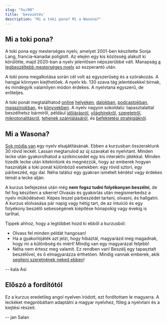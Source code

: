 ```yaml
---
slug: "hu/00"
title: 'bevezetés'
description: "Mi a toki pona? Mi a Wasona?"
---
```


## Mi a toki pona?

A toki pona egy mesterséges nyelv, amelyet 2001-ben készítette Sonja Lang, francia–kanadai poliglott. Az elején egy kis közösség alakult ki körülötte, majd 2020-ban a nyelv jelentősen népszerűbbé vált. Manapság [a legbeszéltebb mesterséges nyelv](https://tokipona.org/conlang_communities) az eszperantó után.

A toki pona megalkotása során cél volt az egyszerűség és a szórakozás. A hangjai könnyen kiejthetőek. A nyelv kb. 130 szava tág jelentésekkel bírnak, és mindegyik valamilyen módon érdekes. A nyelvtana egyszerű, de erőteljes.

A toki ponát megtalálhatod [online](https://discord.gg/ChC6qtVsSE) [helyeken](https://discord.gg/6zkugJFU4x), [dalokban](https://www.youtube.com/playlist?list=PLeCE5N29ioyUbj_lvYm9IdGJnE2HPacVv), [podcastokban](https://www.youtube.com/playlist?list=PLjOmpMyMxd8Qs2mAXcLk817tQy_AQj09u), [magazinokban](https://liputenpo.org/), és [könyvekben](https://tokipona.org/). A nyelv nagyon sokoldalú: tapasztalattal beszélhetsz bármiről, például [időjárásról](https://www.youtube.com/watch?v=J4fCq1aEAxA), [világhírekről](https://www.youtube.com/watch?v=ljZfGt7PDxk), [szeretetről](https://www.youtube.com/watch?v=rr3ufODuIts), [mikrotonalitásról](https://www.youtube.com/watch?v=fedFQIHREMo), [tehenek számlálásáról](https://www.youtube.com/watch?v=xxClPfZDn-E), és [befektetési stratégiákról](https://www.youtube.com/watch?v=JIOT3bRzAGI).

## Mi a Wasona?

[Sok módja van](hu/other-courses) egy nyelv elsajátításának. Ebben a kurzusban összeraktunk 30 rövid leckét. Lassan megtanulod az új szavakat és nyelvtant. Minden lecke után gyakorolhatod a szókincsedet egy kis interaktív játékkal. Minden tizedik lecke után kitekintünk és megnézzük, hogy az emberek hogyan használják a toki ponát különböző esetekben: egy rövid sztori, egy párbeszéd, egy dal. Néha találsz egy gyakran ismételt kérdést vagy érdekes témát a lecke alján.

A kurzus befejezése után még **nem fogsz tudni folyékonyan beszélni**, de fel fog készíteni a sikerre! Olvasás és gyakorlás után megismerkedsz a nyelv működésével. Képes leszel párbeszédet tartani, olvasni, és hallgatni. A kurzus elolvasása pár napig vagy hétig tart, de az intuíció és egy folyékony beszélő sebességének kiépítése hónapokig vagy évekig is tarthat.

Tippek ahhoz, hogy a legtöbbet hozd ki ebből a kurzusból:
* Olvass fel minden példát hangosan!
* Ha a gyakorlójáték azt jelzi, hogy hibáztál, magyarázd meg magadnak, hogy mi a különbség és miért! Mindig van egy magyarázat feljebb!
* Néha nem értesz meg valamit. Ez rendben van! Beszélj egy tapasztalt beszélővel, és ő elmagyarázza érthetően. Mindig vannak emberek, akik [segíteni szeretnének neked ebben](https://discord.gg/ChC6qtVsSE)!

-- kala Asi

## Előszó a fordítótól

Ez a kurzus eredetileg angol nyelven íródott, ezt fordítottam le magyarra. A leckéket megpróbáltam adaptálni a magyar nyelvhez, főleg a nyelvtani és a kiejtési részeit.

-- jan Salan
